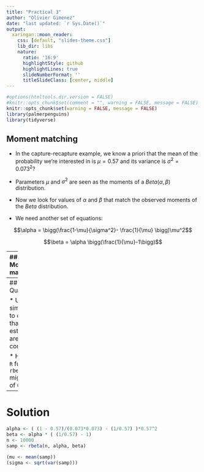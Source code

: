 ```yaml
---
title: "Practical 3"
author: "Olivier Gimenez"
date: "last updated: `r Sys.Date()`"
output:
  xaringan::moon_reader:
    css: [default, "slides-theme.css"]
    lib_dir: libs
    nature:
      ratio: '16:9'
      highlightStyle: github
      highlightLines: true
      slideNumberFormat: ''
      titleSlideClass: [center, middle]
---
```


```r
#options(htmltools.dir.version = FALSE)
#knitr::opts_chunk$set(comment = "", warning = FALSE, message = FALSE)
knitr::opts_chunk$set(warning = FALSE, message = FALSE)
library(palmerpenguins)
library(tidyverse)
```

## Moment matching

* In the capture-recapture example, we know a priori that the mean of the probability we're interested in is $\mu = 0.57$ and its variance is $\sigma^2 = 0.073^2$? 

* Parameters $\mu$ and $\sigma^2$ are seen as the moments of a $Beta(\alpha,\beta)$ distribution.

* Now we look for values of $\alpha$ and $\beta$ that match the observed moments of the $Beta$ distribution.

* We need another set of equations:

$$\alpha = \bigg(\frac{1-\mu}{\sigma^2}- \frac{1}{\mu} \bigg)\mu^2$$

$$\beta = \alpha \bigg(\frac{1}{\mu}-1\bigg)$$

---
## Moment matching

* For our model, that means:

.small-font[
```r
(alpha <- ( (1 - 0.57)/(0.073*0.073) - (1/0.57) )*0.57^2)
(beta <- alpha * ( (1/0.57) - 1))
```
]


---
## Question

* Use simulations to check that our estimates are correct. 

* Hint: The `R` function `rbeta()` might be of use.


---
# Solution

```r
alpha <- ( (1 - 0.57)/(0.073*0.073) - (1/0.57) )*0.57^2
beta <- alpha * ( (1/0.57) - 1)
n <- 10000
samp <- rbeta(n, alpha, beta)
```

```r
(mu <- mean(samp))
(sigma <- sqrt(var(samp)))
```

